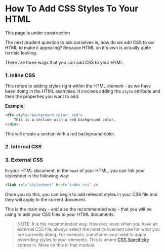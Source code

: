 
# How To Add CSS Styles To Your HTML

<Callout type="info">This page is under construction</Callout>

The next prudent question to ask ourselves is, how do we add CSS to our HTML to make it appealing? Because HTML on it's own is actually quite terrible looking.

There are three ways that you can add CSS to your HTML.

### 1. Inline CSS

This refers to adding styles right within the HTML element - as we have been doing in the HTML examples. It involves adding the `style` attribute and then the properties you want to add.

**Example:**

```html
<div style="background-color: red">
    This is a section with a red background color.
</div>
```

This will create a section with a red background color.

### 2. Internal CSS



### 3. External CSS

In your HTML document, in the `head` of your HTML, you can link your stylesheet in the following way:

```html
<link rel="stylesheet" href="index.css" />
```

Once you do this, you can begin to add relevant styles in your CSS file and they will apply to the current document.

This is the main way - and also the recommended way - that you will be using to add your CSS files to your HTML documents.

> NOTE: It is the recommended way. However, even when you have an external CSS file, always select the most convenient one for what you are currently doing. For example, sometimes you need to apply overriding styles to your elements. This is where [CSS Specificity](/css/cascading) comes in. More on this in that module.